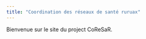 ```yaml
---
title: "Coordination des réseaux de santé ruruax"
---
```


Bienvenue sur le site du project CoReSaR.